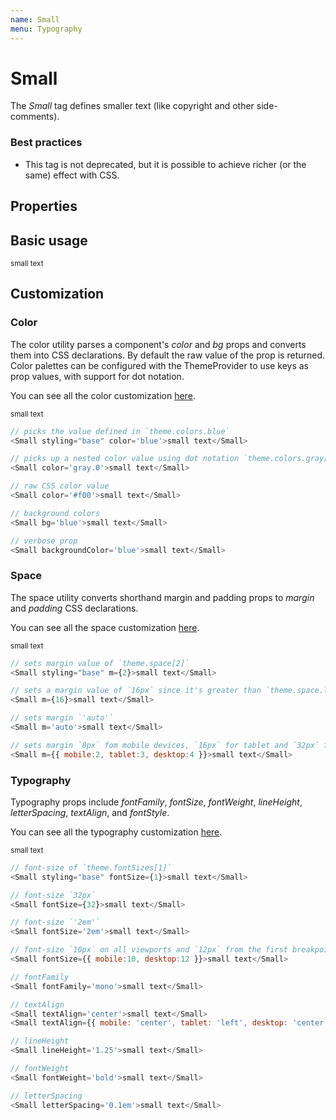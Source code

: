 ```yaml
---
name: Small
menu: Typography
---
```



# Small

The _Small_ tag defines smaller text (like copyright and other side-comments).

### Best practices

-   This tag is not deprecated, but it is possible to achieve richer (or the same) effect with CSS.

## Properties

<Props of={Small} />

## Basic usage

<Playground>
    <Small styling="base">small text</Small>
</Playground>

## Customization

### Color

The color utility parses a component's _color_ and _bg_ props and converts them into CSS declarations. By default the raw value of the prop is returned. Color palettes can be configured with the ThemeProvider to use keys as prop values, with support for dot notation.

You can see all the color customization [here](https://styled-system.com/api/#color).

<Playground>
    <Small styling="base" color="blue">
        small text
    </Small>
</Playground>

```javascript
// picks the value defined in `theme.colors.blue`
<Small styling="base" color='blue'>small text</Small>

// picks up a nested color value using dot notation `theme.colors.gray[0]`
<Small color='gray.0'>small text</Small>

// raw CSS color value
<Small color='#f00'>small text</Small>

// background colors
<Small bg='blue'>small text</Small>

// verbose prop
<Small backgroundColor='blue'>small text</Small>
```

### Space

The space utility converts shorthand margin and padding props to _margin_ and _padding_ CSS declarations.

You can see all the space customization [here](https://styled-system.com/api#space).

<Playground>
    <Small styling="base" m={2}>
        small text
    </Small>
</Playground>

```javascript
// sets margin value of `theme.space[2]`
<Small styling="base" m={2}>small text</Small>

// sets a margin value of `16px` since it's greater than `theme.space.length`
<Small m={16}>small text</Small>

// sets margin `'auto'`
<Small m='auto'>small text</Small>

// sets margin `8px` fom mobile devices, `16px` for tablet and `32px` for desktop from the first breakpoint and up
<Small m={{ mobile:2, tablet:3, desktop:4 }}>small text</Small>
```

### Typography

Typography props include _fontFamily_, _fontSize_, _fontWeight_, _lineHeight_, _letterSpacing_, _textAlign_, and _fontStyle_.

You can see all the typography customization [here](https://styled-system.com/api/#typography).

<Playground>
    <Small styling="base" fontSize={1}>
        small text
    </Small>
</Playground>

```javascript
// font-size of `theme.fontSizes[1]`
<Small styling="base" fontSize={1}>small text</Small>

// font-size `32px`
<Small fontSize={32}>small text</Small>

// font-size `'2em'`
<Small fontSize='2em'>small text</Small>

// font-size `10px` on all viewports and `12px` from the first breakpoint and up
<Small fontSize={{ mobile:10, desktop:12 }}>small text</Small>

// fontFamily
<Small fontFamily='mono'>small text</Small>

// textAlign
<Small textAlign='center'>small text</Small>
<Small textAlign={{ mobile: 'center', tablet: 'left', desktop: 'center' }}>small text</Small>

// lineHeight
<Small lineHeight='1.25'>small text</Small>

// fontWeight
<Small fontWeight='bold'>small text</Small>

// letterSpacing
<Small letterSpacing='0.1em'>small text</Small>
```
